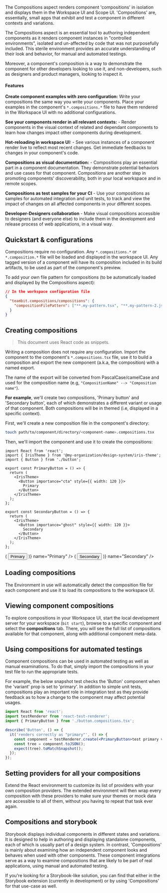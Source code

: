 The Compositions aspect renders component 'compositions' in isolation and displays them in the Workspace UI and Scope UI.
'Compositions' are, essentially, small apps that exhibit and test a component in different contexts and variations.

The Compositions aspect is an essential tool to authoring independent components as it renders component instances in "controlled environments", isolated and un-affected by code that was not purposefully included.
This sterile environment provides an accurate understanding of their look and behavior, for manual and automated testings.

Moreover, a component's composition is a way to demonstrate the component for other developers looking to use it, and non-developers, such as designers and product managers, looking to inspect it.

#### Features

**Create component examples with zero configuration:** Write your compositions the same way you write your components.
Place your examples in the component's `*.compositions.*` file to have them rendered in the Workspace UI with no additional configurations.

**See your components render in all relevant contexts:** - Render components in the visual context of related and dependant components to learn how changes impact other components during development.

**Hot-reloading in workspace UI:** - See various instances of a component render live to reflect most recent changes. Get immediate feedbacks to changes in your component's code.

**Compositions as visual documentation:** - Compositions play an essential part in a component documentation. They demonstrate potential behaviors and use cases for that component. Compositions are another step in promoting components' discoverability, both in your local workspace and in remote scopes.

**Compositions as test samples for your CI** - Use your compositions as samples for automated integration and unit tests, to track and view the impact of changes on all affected components in your different scopes.

**Developer-Designers collaboration** - Make visual compositions accessible to designers (and everyone else) to include them in the development and release process of web applications, in a visual way.

## Quickstart & configurations

Compositions require no configuration. Any `*.compositions.*` or `*.composition.*` file will be loaded and displayed in the workspace UI.
Any tagged version of a component will have its composition included in its build artifacts, to be used as part of the component's preview.

To add your own file pattern for compositions (to be automatically loaded and displayed by the Compositions aspect):

```json
// In the workspace configuration file
{
  "teambit.compositions/compositions": {
    "compositionFilePattern": ["**.my-pattern.tsx", "**.my-pattern-2.jsx"]
  }
}
```

## Creating compositions

> This document uses React code as snippets.

Writing a composition does not require any configuration. Import the component to the component's `*.compositions.tsx` file, use it to build a composition and export the new component (a.k.a, the composition) with a named export.

The name of the export will be converted from PascalCase/camelCase and used for the composition name (e.g, `"CompositionName" --> "Composition name"`).

**For example**, we'll create two compositions, 'Primary button' and 'Secondary button', each of which demonstrates a different variant or usage of that component.
Both compositions will be in themed (i.e, displayed in a specific context).

First, we'll create a new composition file in the component's directory:

```bash
touch path/to/component/directory/<component-name>.compositions.tsx
```

Then, we'll import the component and use it to create the compositions:

```jsx{}[button.compositions.jsx]
import React from 'react';
import { IrisTheme } from '@my-organization/design-system/iris-theme';
import { Button } from './button';

export const PrimaryButton = () => {
  return (
    <IrisTheme>
      <Button importance="cta" style={{ width: 120 }}>
        Primary
      </Button>
    </IrisTheme>
  );
};

export const SecondaryButton = () => {
  return (
    <IrisTheme>
      <Button importance="ghost" style={{ width: 120 }}>
        Secondary
      </Button>
    </IrisTheme>
  );
};
```

<div style={{ width: 450, display: 'flex', justifyContent: 'space-between' }}>
  <CompositionCard
    Composition={() => (
      <Button importance="cta" style={{ width: 120 }}>
        Primary
      </Button>
    )}
    name="Primary"
  />
  <CompositionCard
    Composition={() => (
      <Button importance="ghost" style={{ width: 120 }}>
        Secondary
      </Button>
    )}
    name="Secondary"
  />
</div>

## Loading compositions

The Environment in use will automatically detect the composition file for each component and use it to load its compositions to the workspace UI.

## Viewing component compositions

To explore compositions in your Workspace UI, start the local development server for your workspace (`bit start`),
browse to a specific component and select the **compositions** tab.
There, you will see the full list of compositions available for that component, along with additional component meta-data.

## Using compositions for automated testings

Component compositions can be used in automated testing as well as manual examinations. To do that, simply import the compositions in your test file to run the appropriate tests.

For example, the below snapshot test checks the 'Button' component when the 'variant' prop is set to 'primary'.
In addition to simple unit tests, compositions play an important role in integration test as they provide feedback as to how a change to the component may affect potential usages.

```jsx
import React from 'react';
import testRenderer from 'react-test-renderer';
import { PrimaryButton } from './button.compositions.tsx';

describe('Button', () => {
  it('renders correctly as "primary"', () => {
    const component = testRenderer.create(<PrimaryButton>test primary variant</PrimaryButton>);
    const tree = component.toJSON();
    expect(tree).toMatchSnapshot();
  });
});
```

## Setting providers for all your compositions

Extend the React environment to customize its list of providers with your own composition providers.
The extended environment will then wrap every composition with these providers to make sure your themes or mock data are accessible to all of them,
without you having to repeat that task ever again.

## Compositions and storybook

Storybook displays individual components in different states and variations.
It is designed to help in authoring and displaying standalone components, each of which is usually part of a design system.
In contrast, 'Compositions' is mainly about examining how an independent component looks and behaves when used with other components.
These component integrations serve as a way to examine compositions that are likely to be part of real applications, using manual and automated testing.

If you're looking for a Storybook-like solution, you can find that either in the Storybook extension (currently in development) or by using 'Compositions' for that use-case as well.
